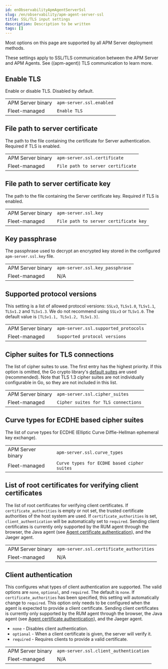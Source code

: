 ```yaml
---
id: enObservabilityApmAgentServerSsl
slug: /en/observability/apm-agent-server-ssl
title: SSL/TLS input settings
description: Description to be written
tags: []
---
```



<div id="apm-agent-server-ssl"></div>

<ApmSupportOverview binary={true} fleet={true}>
  Most options on this page are supported by all APM Server deployment methods.
</ApmSupportOverview>

These settings apply to SSL/TLS communication between the APM Server and APM Agents.
See <DocLink id="enObservabilityApmAgentTls">((apm-agent)) TLS communication</DocLink> to learn more.

<TlsWidget />

<div id="enable_tls"></div>

## Enable TLS

Enable or disable TLS. Disabled by default.

|  |  |
|---|---|
| APM Server binary | `apm-server.ssl.enabled` |
| Fleet-managed     | `Enable TLS` |

<div id="file_path_to_server_certificate"></div>

## File path to server certificate

The path to the file containing the certificate for Server authentication.
Required if TLS is enabled.

|  |  |
|---|---|
| APM Server binary | `apm-server.ssl.certificate` |
| Fleet-managed     | `File path to server certificate` |

<div id="file_path_to_server_certificate_key"></div>

## File path to server certificate key

The path to the file containing the Server certificate key.
Required if TLS is enabled.

|  |  |
|---|---|
| APM Server binary | `apm-server.ssl.key` |
| Fleet-managed     | `File path to server certificate key` |

<div id="key_passphrase"></div>

## Key passphrase

The passphrase used to decrypt an encrypted key stored in the configured `apm-server.ssl.key` file.

|  |  |
|---|---|
| APM Server binary | `apm-server.ssl.key_passphrase` |
| Fleet-managed     | N/A |

<div id="supported_protocol_versions"></div>

## Supported protocol versions

This setting is a list of allowed protocol versions:
`SSLv3`, `TLSv1.0`, `TLSv1.1`, `TLSv1.2` and `TLSv1.3`. We do not recommend using `SSLv3` or `TLSv1.0`.
The default value is `[TLSv1.1, TLSv1.2, TLSv1.3]`.

|  |  |
|---|---|
| APM Server binary | `apm-server.ssl.supported_protocols` |
| Fleet-managed     | `Supported protocol versions` |

<div id="cipher_suites_for_tls_connections"></div>

## Cipher suites for TLS connections

The list of cipher suites to use. The first entry has the highest priority.
If this option is omitted, the Go crypto library's [default suites](https://golang.org/pkg/crypto/tls/)
are used (recommended). Note that TLS 1.3 cipher suites are not
individually configurable in Go, so they are not included in this list.

|  |  |
|---|---|
| APM Server binary | `apm-server.ssl.cipher_suites` |
| Fleet-managed     | `Cipher suites for TLS connections` |

<SharedSslConfig />

<div id="curve_types_for_ecdhe_based_cipher_suites"></div>

## Curve types for ECDHE based cipher suites

The list of curve types for ECDHE (Elliptic Curve Diffie-Hellman ephemeral key exchange).

|  |  |
|---|---|
| APM Server binary | `apm-server.ssl.curve_types` |
| Fleet-managed     | `Curve types for ECDHE based cipher suites` |

<div id="list_of_root_certificates_for_verifying_client_certificates"></div>

## List of root certificates for verifying client certificates

The list of root certificates for verifying client certificates.
If `certificate_authorities` is empty or not set, the trusted certificate authorities of the host system are used.
If `certificate_authorities` is set, `client_authentication` will be automatically set to `required`.
Sending client certificates is currently only supported by the RUM agent through the browser,
the Java agent (see [Agent certificate authentication](((apm-java-ref-v))/ssl-configuration.html)),
and the Jaeger agent.

|  |  |
|---|---|
| APM Server binary | `apm-server.ssl.certificate_authorities` |
| Fleet-managed     | N/A |

<div id="client_authentication"></div>

## Client authentication

This configures what types of client authentication are supported. The valid options
are `none`, `optional`, and `required`. The default is `none`.
If `certificate_authorities` has been specified, this setting will automatically change to `required`.
This option only needs to be configured when the agent is expected to provide a client certificate.
Sending client certificates is currently only supported by the RUM agent through the browser,
the Java agent (see [Agent certificate authentication](((apm-java-ref-v))/ssl-configuration.html)),
and the Jaeger agent.

* `none` - Disables client authentication.
* `optional` - When a client certificate is given, the server will verify it.
* `required` - Requires clients to provide a valid certificate.

|  |  |
|---|---|
| APM Server binary | `apm-server.ssl.client_authentication` |
| Fleet-managed     | N/A |
